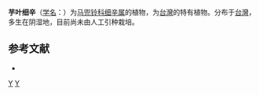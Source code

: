 {{Speciesbox 
| genus = Asarum
| species = hayatanum
| authority = Maekawa
}}

'''芋叶细辛'''（[[学名|学名]]：{{lang|la|''Asarum hayatanum''}}）为[[马兜铃科|马兜铃科]][[细辛属|细辛属]]的植物，为[[台灣|台灣]]的特有植物。分布于[[台灣|台灣]]，多生在阴湿地，目前尚未由人工引种栽培。

== 参考文献 ==
<div class="references-small">
* {{cite web| url =http://www.bioinfo.cn/db05/KmzwSpecies.php?action=view&id=497| title =芋叶细辛（存疑种）| work =《中国高等植物数据库全库》| publisher =中国科学院微生物研究所| author =昆明植物研究所| accessdate =2009-02-21| deadurl =yes| archiveurl =https://web.archive.org/web/20160305044806/http://www.bioinfo.cn/db05/KmzwSpecies.php?action=view&id=497| archivedate =2016-03-05}}
</div>
{{Taxonbar|from=Q15225040}}

[[Category:细辛属|Y]]
[[Category:臺灣特有植物|Y]]


{{植物小作品}}